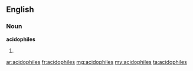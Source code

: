 ==English==

===Noun===
'''acidophiles'''

# {{plural of|[[acidophile]]}}

[[ar:acidophiles]]
[[fr:acidophiles]]
[[mg:acidophiles]]
[[my:acidophiles]]
[[ta:acidophiles]]